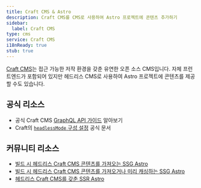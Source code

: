 ```yaml
---
title: Craft CMS & Astro
description: Craft CMS를 CMS로 사용하여 Astro 프로젝트에 콘텐츠 추가하기
sidebar:
  label: Craft CMS
type: cms
service: Craft CMS
i18nReady: true
stub: true
---
```


[Craft CMS](https://craftcms.com/)는 접근 가능한 저작 환경을 갖춘 유연한 오픈 소스 CMS입니다. 자체 프런트엔드가 포함되어 있지만 헤드리스 CMS로 사용하여 Astro 프로젝트에 콘텐츠를 제공할 수도 있습니다.

## 공식 리소스

- 공식 Craft CMS [GraphQL API 가이드](https://craftcms.com/docs/5.x/development/graphql.html) 알아보기
- Craft의 [`headlessMode` 구성 설정](https://craftcms.com/docs/5.x/reference/config/general.html#headlessmode) 공식 문서

## 커뮤니티 리소스

- [빌드 시 헤드리스 Craft CMS 콘텐츠를 가져오는 SSG Astro](https://www.olets.dev/posts/ssg-astro-with-headless-craft-cms-content-fetched-at-build-time/)
- [빌드 시 헤드리스 Craft CMS 콘텐츠를 가져오거나 미리 캐싱하는 SSG Astro](https://www.olets.dev/posts/ssg-astro-with-headless-craft-cms-content-fetched-at-build-time-or-cached-in-advance/)
- [헤드리스 Craft CMS를 갖춘 SSR Astro](https://www.olets.dev/posts/ssr-astro-with-headless-craft-cms/)
